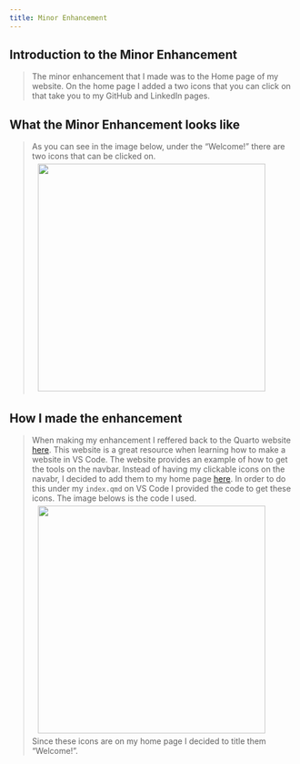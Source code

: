 ```yaml
---
title: Minor Enhancement
---
```


## Introduction to the Minor Enhancement

<blockquote>
The minor enhancement that I made was to the Home page of my website. On the home page I added a two icons that you can click on that take you to my GitHub and LinkedIn pages.
</blockquote>

## What the Minor Enhancement looks like
<blockquote>
As you can see in the image below, under the "Welcome!" there are two icons that can be clicked on. 
<img src="/images/enhancement.jpg" style="float: middle; margin: 5px 20px 5px 10px;" width = 400>
</blockquote>


## How I made the enhancement
<blockquote>
When making my enhancement I reffered back to the Quarto website [here](https://quarto.org/docs/websites/website-navigation.html). This website is a great resource when learning how to make a website in VS Code. The website provides an example of how to get the tools on the navbar. Instead of having my clickable icons on the navabr, I decided to add them to my home page [here](http://localhost:7820). In order to do this under my `index.qmd` on VS Code I provided the code to get these icons. The image belows is the code I used. <img src="/images/code.jpg" style="float: middle; margin: 5px 20px 5px 10px;" width = 400>
Since these icons are on my home page I decided to title them "Welcome!". 


</blockquote>